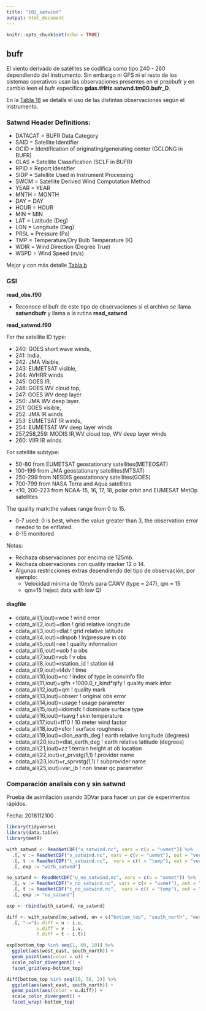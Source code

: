 ```yaml
---
title: "102_satwind"
output: html_document
---
```


```r
knitr::opts_chunk$set(echo = TRUE)
```

## bufr

El viento derivado de satélites se codifica como tipo 240 - 260 dependiendo del instrumento. Sin embargo ni GFS ni el resto de los sistemas operativos usan las observaciones presentes en el prepbufr y en cambio leen el bufr específico **gdas.tHHz.satwnd.tm00.bufr_D**.

En la [Tabla 18](https://www.emc.ncep.noaa.gov/mmb/data_processing/prepbufr.doc/table_18.htm) se detalla el uso de las distintas observaciones según el instrumento. 

### Satwnd Header Definitions:

- DATACAT = BUFR Data Category
- SAID = Satellite Identifier
- OCID = Identification of originating/generating center (GCLONG in BUFR)
- CLAS = Satellite Classification (SCLF in BUFR)
- RPID = Report Identifier
- SIDP = Satellite Used in Instrument Processing
- SWCM = Satellite Derived Wind Computation Method
- YEAR = YEAR
- MNTH = MONTH
- DAY = DAY
- HOUR = HOUR
- MIN = MIN
- LAT = Latitude (Deg)
- LON = Longitude (Deg)
- PRSL = Pressure (Pa) 
- TMP = Temperature/Dry Bulb Temperature (K)
- WDIR = Wind Direction (Degree True)
- WSPD = Wind Speed (m/s)

Mejor y con más detalle [Tabla b](https://www.nco.ncep.noaa.gov/sib/jeff/bufrtab_tableb.html)


### GSI
 
**read_obs.f90**

- Reconoce el bufr de este tipo de observaciones si el archivo se llama **satwndbufr** y llama a la rutina **read_satwnd**

**read_satwnd.f90**

For the satellite ID type: 

- 240: GOES short wave winds, 
- 241: India, 
- 242: JMA Visible,
- 243: EUMETSAT visible,
- 244: AVHRR winds
- 245: GOES IR. 
- 246: GOES WV cloud top, 
- 247: GOES WV deep layer
- 250: JMA WV deep layer. 
- 251: GOES visible, 
- 252: JMA IR winds
- 253: EUMETSAT IR winds, 
- 254: EUMETSAT WV deep layer winds
- 257,258,259: MODIS IR,WV cloud top, WV deep layer winds
- 260: VIIR IR winds

For satellite subtype: 

- 50-80 from EUMETSAT geostationary satellites(METEOSAT) 
- 100-199 from JMA geostationary satellites(MTSAT)
- 250-299 from NESDIS geostationary satellites(GOES)
- 700-799 from NASA Terra and Aqua satellites
- <10, 200-223 from NOAA-15, 16, 17, 18, polar orbit and EUMESAT MetOp satellites 

The quality mark:the values range from 0 to 15.

- 0-7 used: 0 is best, when the value greater than 3, the observation error needed to be enflated. 
- 8-15 monitored

Notas:

- Rechaza observaciones por encima de 125mb.
- Rechaza observaciones con quality marker 12 o 14.
- Algunas restricciones extras dependiendo del tipo de observación, por ejemplo:
  - Velocidad mínima de 10m/s para CAWV (type = 247), qm = 15
  - qm=15 !reject data with low QI
  
#### diagfile

- cdata_all(1,iout)=woe                  ! wind error
- cdata_all(2,iout)=dlon                 ! grid relative longitude
- cdata_all(3,iout)=dlat                 ! grid relative latitude
- cdata_all(4,iout)=dlnpob               ! ln(pressure in cb)
- cdata_all(5,iout)=ee                   !  quality information 
- cdata_all(6,iout)=uob                  ! u obs
- cdata_all(7,iout)=vob                  ! v obs 
- cdata_all(8,iout)=rstation_id          ! station id 
- cdata_all(9,iout)=t4dv                 ! time
- cdata_all(10,iout)=nc                  ! index of type in convinfo file
- cdata_all(11,iout)=qifn +1000.0_r_kind*qify   ! quality mark infor  
- cdata_all(12,iout)=qm                  ! quality mark
- cdata_all(13,iout)=obserr              ! original obs error
- cdata_all(14,iout)=usage               ! usage parameter
- cdata_all(15,iout)=idomsfc             ! dominate surface type
- cdata_all(16,iout)=tsavg               ! skin temperature
- cdata_all(17,iout)=ff10                ! 10 meter wind factor
- cdata_all(18,iout)=sfcr                ! surface roughness
- cdata_all(19,iout)=dlon_earth_deg      ! earth relative longitude (degrees)
- cdata_all(20,iout)=dlat_earth_deg      ! earth relative latitude (degrees)
- cdata_all(21,iout)=zz                  ! terrain height at ob location
- cdata_all(22,iout)=r_prvstg(1,1)       ! provider name
- cdata_all(23,iout)=r_sprvstg(1,1)      ! subprovider name
- cdata_all(25,iout)=var_jb              ! non linear qc parameter

### Comparación analisis con y sin satwnd

Prueba de asimilación usando 3DVar para hacer un par de experimentos rápidos. 

Fecha: 2018112100

```r
library(tidyverse)
library(data.table)
library(metR)

with_satwnd <- ReadNetCDF("u_satwind.nc", vars = c(u = "uvmet")) %>% 
  .[, v := ReadNetCDF("v_satwind.nc", vars = c(v = "uvmet"), out = "vector")] %>% 
  .[, t := ReadNetCDF("t_satwind.nc",  vars = c(t = "temp"), out = "vector")] %>% 
  .[, exp := "with_satwnd"]

no_satwnd <- ReadNetCDF("u_no_satwind.nc", vars = c(u = "uvmet")) %>% 
  .[, v := ReadNetCDF("v_no_satwind.nc", vars = c(v = "uvmet"), out = "vector")] %>% 
  .[, t := ReadNetCDF("t_no_satwind.nc",  vars = c(t = "temp"), out = "vector")] %>% 
  .[, exp := "no_satwnd"]

exp <- rbind(with_satwnd, no_satwnd)

diff <- with_satwnd[no_satwnd, on = c("bottom_top", "south_north", "west_east")] %>% 
  .[, ":="(u.diff = u - i.u,
           v.diff = v - i.v,
           t.diff = t - i.t)]
```


```r
exp[bottom_top %in% seq(1, 60, 10)] %>% 
  ggplot(aes(west_east, south_north)) +
  geom_point(aes(color = u)) +
  scale_color_divergent() +
  facet_grid(exp~bottom_top)

diff[bottom_top %in% seq(20, 58, 2)] %>% 
  ggplot(aes(west_east, south_north)) +
  geom_point(aes(color = u.diff)) +
  scale_color_divergent() +
  facet_wrap(~bottom_top)
```

